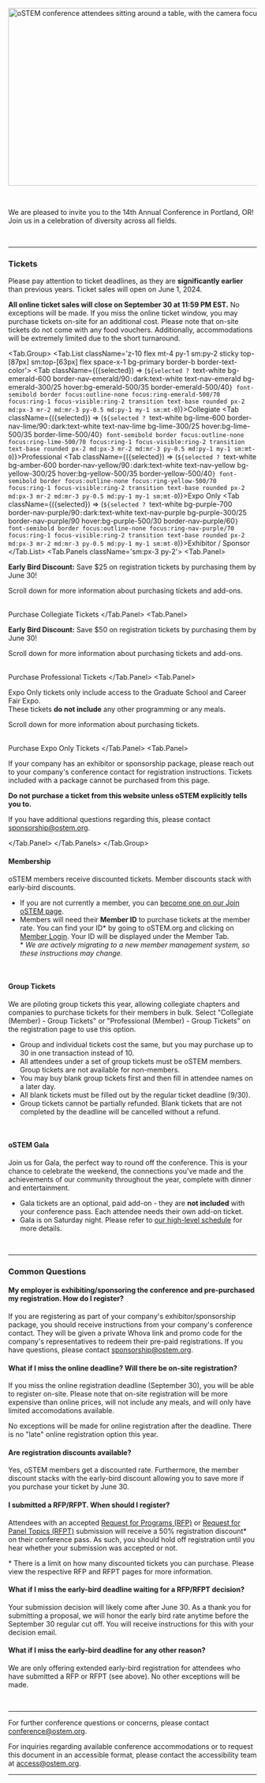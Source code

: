 
<SiteLayout title="Registration" accent="nav-green">

<Image
  src={landingImg}
  placeholder="blur"
  alt="oSTEM conference attendees sitting around a table, with the camera focused on one attendee with a wide smile."
  layout="responsive"
  width="800"
  height="360"
  className="rounded"
/>

<br />

We are pleased to invite you to the 14th Annual Conference in Portland, OR! Join
us in a celebration of diversity across all fields.

<br />

---

<div className="text-nav-green font-bold text-center">

### Tickets

</div>

<TopicSquare title="Conference Ticket Pricing" borderColor="border-nav-green">

Please pay attention to ticket deadlines, as they are **significantly earlier** than previous years. Ticket sales will open on June 1, 2024.

<p><b className='text-red-600 dark:text-red-300'>All online ticket sales will close on September 30 at 11:59 PM EST.</b> No exceptions will be made. If you miss the online ticket window, you may purchase tickets on-site for an additional cost. Please note that on-site tickets do not come with any food vouchers. Additionally, accommodations will be extremely limited due to the short turnaround.</p>

<Tab.Group>
<Tab.List className='z-10 flex mt-4 py-1 sm:py-2 sticky top-[87px] sm:top-[63px] flex space-x-1 bg-primary border-b border-text-color'>
<span className='grow'>
<Tab className={({selected}) => (`${selected ? `text-white bg-emerald-600 border-nav-emerald/90` : `dark:text-white text-nav-emerald bg-emerald-300/25 hover:bg-emerald-500/35 border-emerald-500/40`} font-semibold border focus:outline-none focus:ring-emerald-500/70 focus:ring-1 focus-visible:ring-2 transition text-base rounded px-2 md:px-3 mr-2 md:mr-3 py-0.5 md:py-1 my-1 sm:mt-0`)}>Collegiate</Tab>
<Tab className={({selected}) => (`${selected ? `text-white bg-lime-600 border-nav-lime/90` : `dark:text-white text-nav-lime bg-lime-300/25 hover:bg-lime-500/35 border-lime-500/40`} font-semibold border focus:outline-none focus:ring-lime-500/70 focus:ring-1 focus-visible:ring-2 transition text-base rounded px-2 md:px-3 mr-2 md:mr-3 py-0.5 md:py-1 my-1 sm:mt-0`)}>Professional</Tab>
<Tab className={({selected}) => (`${selected ? `text-white bg-amber-600 border-nav-yellow/90` : `dark:text-white text-nav-yellow bg-yellow-300/25 hover:bg-yellow-500/35 border-yellow-500/40`} font-semibold border focus:outline-none focus:ring-yellow-500/70 focus:ring-1 focus-visible:ring-2 transition text-base rounded px-2 md:px-3 mr-2 md:mr-3 py-0.5 md:py-1 my-1 sm:mt-0`)}>Expo Only</Tab>
<Tab className={({selected}) => (`${selected ? `text-white bg-purple-700 border-nav-purple/90` : `dark:text-white text-nav-purple bg-purple-300/25 border-nav-purple/90 hover:bg-purple-500/30 border-nav-purple/60`} font-semibold border focus:outline-none focus:ring-nav-purple/70 focus:ring-1 focus-visible:ring-2 transition text-base rounded px-2 md:px-3 mr-2 md:mr-3 py-0.5 md:py-1 my-1 sm:mt-0`)}>Exhibitor / Sponsor</Tab>
</span>
</Tab.List>
<Tab.Panels className='sm:px-3 py-2'>
  <Tab.Panel>
    <TicketTable type='collegiate'></TicketTable>
    <p><b>Early Bird Discount:</b> Save $25 on registration tickets by purchasing them by June 30!</p>
    <p>Scroll down for more information about purchasing tickets and add-ons.</p>
    <br/>
    <CTAButton backgroundColor="ostem-blue" onClick="https://whova.com/portal/registration/ostem_202411/u4h5ecl9">
      Purchase Collegiate Tickets
    </CTAButton>
  </Tab.Panel>
  <Tab.Panel>
    <TicketTable type='professional'></TicketTable>
    <p><b>Early Bird Discount:</b> Save $50 on registration tickets by purchasing them by June 30!</p>
    <p>Scroll down for more information about purchasing tickets and add-ons.</p>
    <br/>
    <CTAButton backgroundColor="ostem-blue" onClick="https://whova.com/portal/registration/ostem_202411/cmxb3vkv">
      Purchase Professional Tickets
    </CTAButton>
  </Tab.Panel>
  <Tab.Panel>
    <p>Expo Only tickets only include access to the Graduate School and Career Fair Expo.<br/>These tickets <b>do not include</b> any other programming or any meals.</p>
    <TicketTable type='expo'></TicketTable>
    <p>Scroll down for more information about purchasing tickets.</p>
    <br/>
    <CTAButton backgroundColor="bright-peach" onClick="https://whova.com/portal/registration/ostem_202411/b2ymkt99">
      Purchase Expo Only Tickets
    </CTAButton>
  </Tab.Panel>
  <Tab.Panel>
    <p>If your company has an exhibitor or sponsorship package, please reach out to your company's conference contact for registration instructions. Tickets included with a package cannot be purchased from this page.</p>
    <p><b>Do not purchase a ticket from this website unless oSTEM explicitly tells you to.</b></p>
    <p>If you have additional questions regarding this, please contact <a href='mailto:sponsorship@ostem.org'>sponsorship@ostem.org</a>.</p>
  </Tab.Panel>
</Tab.Panels>
</Tab.Group>
</TopicSquare>

<h4>Membership</h4>
  <p>oSTEM members receive discounted tickets. Member discounts stack with early-bird discounts.</p>
  <ul>
    <li>If you are not currently a member, you can <a href='https://ostem.org/page/how-to-join-ostem'>become one on our Join oSTEM page</a>.</li>
    <li>Members will need their <b>Member ID</b> to purchase tickets at the member rate. You can find your ID* by going to oSTEM.org and clicking on <a target='_blank' href='https://web.membernova.com/305556/User/Login?OriginalUrl=4pKVpb/xoDZG1dUAW84nsHhYAw61eLT2svqZ8qNGE4fU3N+bOXWDED/RQHxka661'>Member Login</a>. Your ID will be displayed under the Member Tab.<br/>* <i>We are actively migrating to a new member management system, so these instructions may change.</i></li>
  </ul>
<br/>

<h4>Group Tickets</h4>
  <p>We are piloting group tickets this year, allowing collegiate chapters and companies to purchase tickets for their members in bulk. Select "Collegiate (Member) - Group Tickets" or "Professional (Member) - Group Tickets" on the registration page to use this option.</p>
  <ul>
    <li>Group and individual tickets cost the same, but you may purchase up to 30 in one transaction instead of 10.</li>
    <li>All attendees under a set of group tickets must be oSTEM members. Group tickets are not available for non-members.</li>
    <li>You may buy blank group tickets first and then fill in attendee names on a later day.</li>
    <li>All blank tickets must be filled out by the regular ticket deadline (9/30).</li>
    <li>Group tickets cannot be partially refunded. Blank tickets that are not completed by the deadline will be cancelled without a refund.</li>
  </ul>
<br/>

<h4>oSTEM Gala</h4>
<p>Join us for Gala, the perfect way to round off the conference. This is your chance to celebrate the weekend, the connections you've made and the achievements of our community throughout the year, complete with dinner and entertainment.</p>
<ul>
  <li>Gala tickets are an optional, paid add-on - they are <b className='text-nav-pink'>not included</b> with your conference pass. Each attendee needs their own add-on ticket.</li>
  <li>Gala is on Saturday night. Please refer to <a href='schedule'>our high-level schedule</a> for more details.</li>
</ul>
<br/>

---

<div className="text-nav-green font-bold text-center">

### Common Questions

</div>

#### My employer is exhibiting/sponsoring the conference and pre-purchased my registration. How do I register? 
If you are registering as part of your company's exhibitor/sponsorship package, you should receive instructions from your company's conference contact. They will be given a private Whova link and promo code for the company's representatives to redeem their pre-paid registrations. If you have questions, please contact sponsorship@ostem.org.

#### What if I miss the online deadline? Will there be on-site registration?
If you miss the online registration deadline (September 30), you will be able to register on-site. Please note that on-site registration will be more expensive than online prices, will not include any meals, and will only have limited accomodations available.

No exceptions will be made for online registration after the deadline. There is no "late" online registration option this year.

#### Are registration discounts available?
Yes, oSTEM members get a discounted rate. Furthermore, the member discount stacks with the early-bird discount allowing you to save more if you purchase your ticket by June 30.

#### I submitted a RFP/RFPT. When should I register?
Attendees with an accepted [Request for Programs (RFP)](/2024/present/request-for-programs) or [Request for Panel Topics (RFPT)](/2024/present/request-for-panel-topics) submission will receive a 50% registration discount\* on their conference pass. As such, you should hold off registration until you hear whether your submission was accepted or not.

\* There is a limit on how many discounted tickets you can purchase. Please view the respective RFP and RFPT pages for more information.

#### What if I miss the early-bird deadline waiting for a RFP/RFPT decision?

Your submission decision will likely come after June 30. As a thank you for submitting a proposal, we will honor the early bird rate anytime before the September 30 regular cut off. You will receive instructions for this with your decision email.

#### What if I miss the early-bird deadline for any other reason?
We are only offering extended early-bird registration for attendees who have submitted a RFP or RFPT (see above). No other exceptions will be made.

<br/>

---

For further conference questions or concerns, please contact conference@ostem.org.

For inquiries regarding available conference accommodations or to request this
document in an accessible format, please contact the accessibility team at
access@ostem.org.

---

</SiteLayout>
